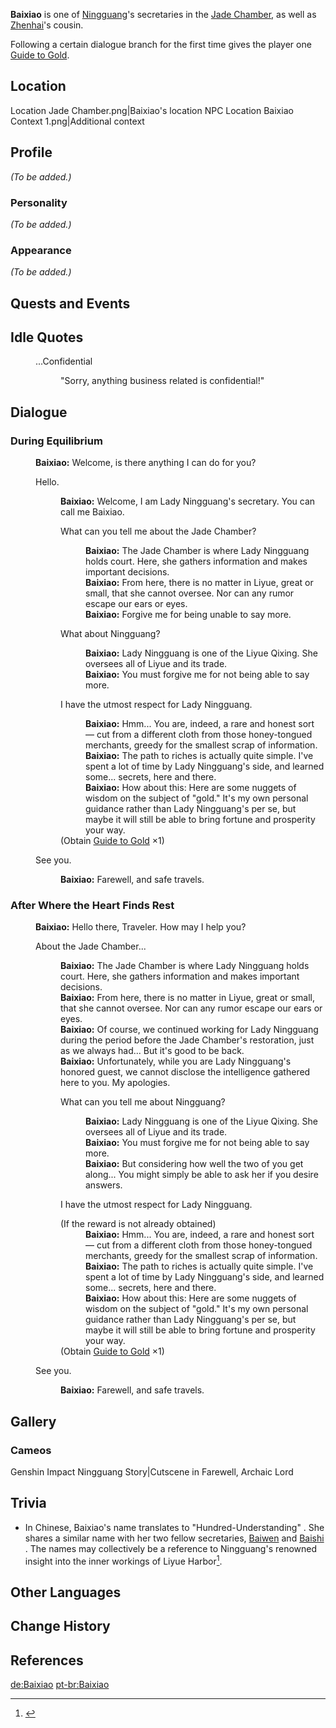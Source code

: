 {{Meta
<!-- REMOVE THIS TEMPLATE AFTER ADDING MISSING INFO -->
|missing_NPC_profile  = yes
}}
{{Character Infobox
|type             = NPC
|image            = NPC Baixiao.png
|region           = Liyue
|affiliation      = Jade Chamber
|affiliation2     = Liyue Qixing Employees
|title            = Secretary, Jade Chamber
|relative         = Zhenhai
|relativeNote     = Cousin
|voiceJP          = Nishimaki Kanon ({{ja|西巻花音}})<ref name="2222Kanon">Twitter: [https://twitter.com/2222Kanon JP VA's Bio]</ref>
|voiceKR          = {{w|ko:강시현|Kang Si-hyeon ({{ko|강시현}})}}<ref>Twitter: [https://twitter.com/kkangchoding/status/1346481762000543752 KR VA Self Announcement]</ref>
|dialoguereward   = {{Card|Guide to Gold|1}}
}}
'''Baixiao''' {{Lang|zh=百晓|zh_rm=Bǎixiǎo}} is one of [[Ningguang]]'s secretaries in the [[Jade Chamber]], as well as [[Zhenhai]]'s cousin.

Following a certain dialogue branch for the first time gives the player one [[Guide to Gold]].

==Location==
<gallery>
Location Jade Chamber.png|Baixiao's location
NPC Location Baixiao Context 1.png|Additional context
</gallery>

== Profile==
''(To be added.)''

===Personality===
''(To be added.)''

===Appearance===
''(To be added.)''

==Quests and Events==
{{Quests and Events}}

==Idle Quotes==
{{Dialogue start}}
: {{DIcon|Idle}} ...Confidential
:: {{A|VO Baixiao 01.ogg}} "Sorry, anything business related is confidential!"
{{Dialogue end}}

==Dialogue ==
===During Equilibrium===
{{Dialogue start}}
:'''Baixiao:''' Welcome, is there anything I can do for you?
:{{DIcon}} Hello.
::'''Baixiao:''' Welcome, I am Lady Ningguang's secretary. You can call me Baixiao.
::{{DIcon}} What can you tell me about the Jade Chamber?
:::'''Baixiao:''' The Jade Chamber is where Lady Ningguang holds court. Here, she gathers information and makes important decisions.
:::'''Baixiao:''' From here, there is no matter in Liyue, great or small, that she cannot oversee. Nor can any rumor escape our ears or eyes.
:::'''Baixiao:''' Forgive me for being unable to say more.
::{{DIcon}} What about Ningguang?
:::'''Baixiao:''' Lady Ningguang is one of the Liyue Qixing. She oversees all of Liyue and its trade.
:::'''Baixiao:''' You must forgive me for not being able to say more.
::{{DIcon|Reward}} I have the utmost respect for Lady Ningguang.
:::'''Baixiao:''' Hmm... You are, indeed, a rare and honest sort &mdash; cut from a different cloth from those honey-tongued merchants, greedy for the smallest scrap of information.
:::'''Baixiao:''' The path to riches is actually quite simple. I've spent a lot of time by Lady Ningguang's side, and learned some... secrets, here and there.
:::'''Baixiao:''' How about this: Here are some nuggets of wisdom on the subject of "gold." It's my own personal guidance rather than Lady Ningguang's per se, but maybe it will still be able to bring fortune and prosperity your way.
::;(Obtain [[Guide to Gold]] ×1)
:{{DIcon}} See you.
::'''Baixiao:''' Farewell, and safe travels.
{{Dialogue end}}

===After Where the Heart Finds Rest===
{{Dialogue start}}
:'''Baixiao:''' Hello there, Traveler. How may I help you?
:{{DIcon}} About the Jade Chamber...
::'''Baixiao:''' The Jade Chamber is where Lady Ningguang holds court. Here, she gathers information and makes important decisions.
::'''Baixiao:''' From here, there is no matter in Liyue, great or small, that she cannot oversee. Nor can any rumor escape our ears or eyes.
::'''Baixiao:''' Of course, we continued working for Lady Ningguang during the period before the Jade Chamber's restoration, just as we always had... But it's good to be back.
::'''Baixiao:''' Unfortunately, while you are Lady Ningguang's honored guest, we cannot disclose the intelligence gathered here to you. My apologies.
::{{DIcon}} What can you tell me about Ningguang?
:::'''Baixiao:''' Lady Ningguang is one of the Liyue Qixing. She oversees all of Liyue and its trade.
:::'''Baixiao:''' You must forgive me for not being able to say more.
:::'''Baixiao:''' But considering how well the two of you get along... You might simply be able to ask her if you desire answers.
::{{DIcon|Reward}} I have the utmost respect for Lady Ningguang.
::;(If the reward is not already obtained)
:::'''Baixiao:''' Hmm... You are, indeed, a rare and honest sort &mdash; cut from a different cloth from those honey-tongued merchants, greedy for the smallest scrap of information.
:::'''Baixiao:''' The path to riches is actually quite simple. I've spent a lot of time by Lady Ningguang's side, and learned some... secrets, here and there.
:::'''Baixiao:''' How about this: Here are some nuggets of wisdom on the subject of "gold." It's my own personal guidance rather than Lady Ningguang's per se, but maybe it will still be able to bring fortune and prosperity your way.
::;(Obtain [[Guide to Gold]] ×1)
:{{DIcon}} See you.
::'''Baixiao:''' Farewell, and safe travels.
{{Dialogue end}}

==Gallery==
===Cameos===
<gallery>
Genshin Impact Ningguang Story|Cutscene in Farewell, Archaic Lord
</gallery>

==Trivia==
* In Chinese, Baixiao's name translates to "Hundred-Understanding" {{Lang|zh=百晓}}. She shares a similar name with her two fellow secretaries, [[Baiwen]] {{Lang|zh=百闻|zh_tl=Hundred-Hearing}} and [[Baishi]] {{Lang|zh=百识|zh_tl=Hundred-Knowing}}. The names may collectively be a reference to Ningguang's renowned insight into the inner workings of Liyue Harbor<ref>{{Ref/CS|Ningguang|2}}</ref>.

==Other Languages ==
{{Other Languages
|default_hidden = 1
|en      = Baixiao
|zhs     = 百晓
|zhs_rm  = Bǎixiǎo
|zht     = 百曉
|zht_rm  = Bǎixiǎo
|ja      = 百暁
|ja_rm   = Hyakugyou<ref>{{Ref/Quest|The Illuminated Beast of the Sea of Clouds|note=Japanese Voice-Over}}</ref>
|ko      = 백효
|ko_rm   = Baekhyo
|es      = Baixiao
|fr      = Baixiao
|ru      = Бай Сяо
|th      = Baixiao
|vi      = Baixiao
|de      = Baixiao
|id      = Baixiao
|pt      = Baixiao
|tr      = Baixiao
|it      = Baixiao
}}

==Change History==
{{Change History|1.1}}

==References==
{{Reflist}}

[[de:Baixiao]]
[[pt-br:Baixiao]]